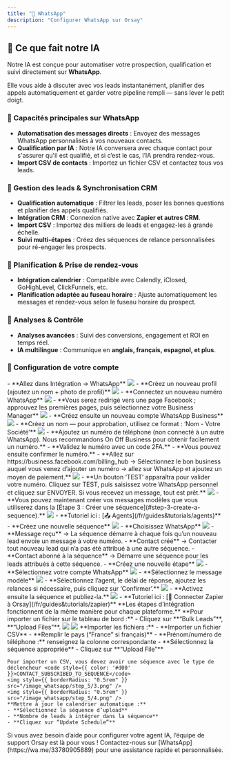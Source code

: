 ```yaml
---
title: "💬 WhatsApp"
description: "Configurer WhatsApp sur Orsay"
---
```


## 🚀 Ce que fait notre IA

Notre IA est conçue pour automatiser votre prospection, qualification et suivi directement sur **WhatsApp**.

Elle vous aide à discuter avec vos leads instantanément, planifier des appels automatiquement et garder votre pipeline rempli — sans lever le petit doigt.

### **🔹 Capacités principales sur WhatsApp**

- **Automatisation des messages directs** : Envoyez des messages WhatsApp personnalisés à vos nouveaux contacts.
- **Qualification par IA** : Notre IA conversera avec chaque contact pour s'assurer qu'il est qualifié, et si c’est le cas, l’IA prendra rendez-vous.
- **Import CSV de contacts** : Importez un fichier CSV et contactez tous vos leads.

### **🔹 Gestion des leads & Synchronisation CRM**

- **Qualification automatique** : Filtrer les leads, poser les bonnes questions et planifier des appels qualifiés.
- **Intégration CRM** : Connexion native avec **Zapier et autres CRM**.
- **Import CSV** : Importez des milliers de leads et engagez-les à grande échelle.
- **Suivi multi-étapes** : Créez des séquences de relance personnalisées pour ré-engager les prospects.

### **🔹 Planification & Prise de rendez-vous**

- **Intégration calendrier** : Compatible avec Calendly, iClosed, GoHighLevel, ClickFunnels, etc.
- **Planification adaptée au fuseau horaire** : Ajuste automatiquement les messages et rendez-vous selon le fuseau horaire du prospect.

### **🔹 Analyses & Contrôle**

- **Analyses avancées** : Suivi des conversions, engagement et ROI en temps réel.
- **IA multilingue** : Communique en **anglais, français, espagnol, et plus**.

### 🤳 Configuration de votre compte

<AccordionGroup>
  <Accordion title="Étape 1 : Configurez votre compte WhatsApp">
    <AccordionGroup>
      <Accordion title="📲 Créer le compte WhatsApp">
        - **Allez dans Intégration → WhatsApp**
        <img style={{ borderRadius: "0.5rem" }} src="/image_whatsapp/step_1/1.0.png" />
        - **Créez un nouveau profil (ajoutez un nom + photo de profil)**
        <img style={{ borderRadius: "0.5rem" }} src="/image_whatsapp/step_1/2.0.png" />
        - **Connectez un nouveau numéro WhatsApp**
        <img style={{ borderRadius: "0.5rem" }} src="/image_whatsapp/step_1/3.0.png" />
        - **Vous serez redirigé vers une page Facebook ; approuvez les premières pages, puis sélectionnez votre Business Manager**
        <img style={{ borderRadius: "0.5rem" }} src="/image_whatsapp/step_1/4.0.png" />
        - **Créez ensuite un nouveau compte WhatsApp Business**
        <img style={{ borderRadius: "0.5rem" }} src="/image_whatsapp/step_1/5.0.png" />
        - **Créez un nom — pour approbation, utilisez ce format : ‘Nom - Votre Société’**
        <img style={{ borderRadius: "0.5rem" }} src="/image_whatsapp/step_1/6.0.png" />
        - **Ajoutez un numéro de téléphone (non connecté à un autre WhatsApp). Nous recommandons On Off Business pour obtenir facilement un numéro.**
        - **Validez le numéro avec un code 2FA.**
        - **Vous pouvez ensuite confirmer le numéro.**
      </Accordion>
      <Accordion title="✅ Valider le numéro de téléphone">
        - **Allez sur https://business.facebook.com/billing_hub → Sélectionnez le bon business auquel vous venez d’ajouter un numéro → allez sur WhatsApp et ajoutez un moyen de paiement.**
        <img style={{ borderRadius: "0.5rem" }} src="/image_whatsapp/step_1/1.1.png" />
        - **Un bouton ‘TEST’ apparaîtra pour valider votre numéro. Cliquez sur TEST, puis saisissez votre WhatsApp personnel et cliquez sur ENVOYER. Si vous recevez un message, tout est prêt.**
        <img style={{ borderRadius: "0.5rem" }} src="/image_whatsapp/step_1/2.1.png" />
      </Accordion>
    </AccordionGroup>
  </Accordion>
  <Accordion title="Créer vos messages modèles">
    - **Vous pouvez maintenant créer vos messages modèles que vous utiliserez dans la [Étape 3 : Créer une séquence](#step-3-create-a-sequence).**
    <img style={{ borderRadius: "0.5rem" }} src="/image_whatsapp/step_2/1.png" />
  </Accordion>
  <Accordion title="Étape 2 : Créer un agent">
    - **Tutoriel ici : [📤 Agents](/fr/guides&tutorials/agents)**
  </Accordion>
  <Accordion title="Étape 3 : Créer une séquence" id="step-3-create-a-sequence">
    - **Créez une nouvelle séquence**
    <img style={{ borderRadius: "0.5rem" }} src="/image_whatsapp/step_3/1.0.png" />
    - **Choisissez WhatsApp**
    <img style={{ borderRadius: "0.5rem" }} src="/image_whatsapp/step_3/2.0.png" />
    <Accordion title="Explication des différents types de séquence">
      - **Message reçu** → La séquence démarre à chaque fois qu’un nouveau lead envoie un message à votre numéro.
      - **Contact créé** → Contacter tout nouveau lead qui n’a pas été attribué à une autre séquence.
      - **Contact abonné à la séquence** → Démarre une séquence pour les leads attribués à cette séquence.
    </Accordion>
    - **Créez une nouvelle étape**
    <img style={{ borderRadius: "0.5rem" }} src="/image_whatsapp/step_3/3.png" />
    - **Sélectionnez votre compte WhatsApp**
    <img style={{ borderRadius: "0.5rem" }} src="/image_whatsapp/step_3/4.png" />
    - **Sélectionnez le message modèle**
    <img style={{ borderRadius: "0.5rem" }} src="/image_whatsapp/step_3/5.png" />
    - **Sélectionnez l’agent, le délai de réponse, ajoutez les relances si nécessaire, puis cliquez sur ‘Confirmer’.**
    <img style={{ borderRadius: "0.5rem" }} src="/image_whatsapp/step_3/6.png" />
    - **Activez ensuite la séquence et publiez-la.**
    <img style={{ borderRadius: "0.5rem" }} src="/image_whatsapp/step_3/7.png" />
  </Accordion>
  <Accordion title="Étape 4 : Connecter Zapier">
    - **Tutoriel ici : [🧢 Connecter Zapier à Orsay](/fr/guides&tutorials/zapier)**
  </Accordion>
  <Accordion title="Étape 5 : Envoyer une campagne de masse">
    **Les étapes d’intégration fonctionnent de la même manière pour chaque plateforme.**
    **Pour importer un fichier sur le tableau de bord :**
    - Cliquez sur **“Bulk Leads”**, **“Upload Files”**.
    <img style={{ borderRadius: "0.5rem" }} src="/image_whatsapp/step_5/1.png" />
    <img style={{ borderRadius: "0.5rem" }} src="/image_whatsapp/step_5/2.png" />
    **Importer les fichiers :**
    - **Importer un fichier CSV**
    - **Remplir le pays (“France” si français)**
    - **Prénom/numéro de téléphone :** renseignez la colonne correspondante
    - **Sélectionnez la séquence appropriée**
    - Cliquez sur **“Upload File”**

    Pour importer un CSV, vous devez avoir une séquence avec le type de déclencheur <code style={{ color: '#d00' }}>CONTACT_SUBSCRIBED_TO_SEQUENCE</code>
    <img style={{ borderRadius: "0.5rem" }} src="/image_whatsapp/step_5/3.png" />
    <img style={{ borderRadius: "0.5rem" }} src="/image_whatsapp/step_5/4.png" />
    **Mettre à jour le calendrier automatique :**
    - **Sélectionnez la séquence d’upload**
    - **Nombre de leads à intégrer dans la séquence**
    - **Cliquez sur “Update Schedule”**

  </Accordion>
</AccordionGroup>

<Note>
  Si vous avez besoin d’aide pour configurer votre agent IA, l’équipe de support
  Orsay est là pour vous ! Contactez-nous sur
  [WhatsApp](https://wa.me/33780905889) pour une assistance rapide et
  personnalisée.
</Note>
